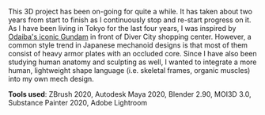 This 3D project has been on-going for quite a while. It has taken about two years from start to finish as I continuously stop and re-start progress on it. As I have been living in Tokyo for the last four years, I was inspired by [Odaiba's iconic Gundam](https://www.google.com/search?q=odaiba%20gundam&oq=odaiba+gundam&aqs=chrome.0.69i59j46i175i199j0l2j46i175i199j0l3.1944j0j1&sourceid=chrome&ie=UTF-8&tbs=lf:1,lf_ui:10&tbm=lcl&sxsrf=ALeKk02Af1bC-CqjhzNI6xIbjQzGd8XYAA:1606009000671&rflfq=1&num=10&rldimm=16300115339830217555&lqi=Cg1vZGFpYmEgZ3VuZGFtSPPRuYrQq4CACFobCgZndW5kYW0QARgBIg1vZGFpYmEgZ3VuZGFt&phdesc=xeDsbQOsgkk&ved=2ahUKEwicovbfgZXtAhVX7WEKHWwoAPQQvS4wAHoECAEQMQ&rlst=f#rlfi=hd:;si:16300115339830217555,l,Cg1vZGFpYmEgZ3VuZGFtSPPRuYrQq4CACFobCgZndW5kYW0QARgBIg1vZGFpYmEgZ3VuZGFt,y,xeDsbQOsgkk;mv:[[35.7310647,139.78709999999998],[35.618470599999995,139.59315279999998]];tbs:lrf:!1m4!1u3!2m2!3m1!1e1!1m4!1u2!2m2!2m1!1e1!1m4!1u16!2m2!16m1!1e1!1m4!1u16!2m2!16m1!1e2!2m1!1e2!2m1!1e16!2m1!1e3!3sIAE,lf:1,lf_ui:10) in front of Diver City shopping center. However, a common style trend in Japanese mechanoid designs is that most of them consist of heavy armor plates with an occluded core. Since I have also been studying human anatomy and sculpting as well, I wanted to integrate a more human, lightweight shape language (i.e. skeletal frames, organic muscles) into my own mech design.

**Tools used**: ZBrush 2020, Autodesk Maya 2020, Blender 2.90, MOI3D 3.0, Substance Painter 2020, Adobe Lightroom